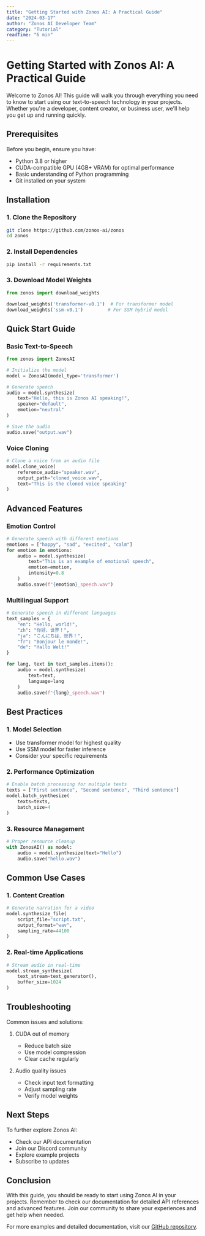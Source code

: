 ```yaml
---
title: "Getting Started with Zonos AI: A Practical Guide"
date: "2024-03-17"
author: "Zonos AI Developer Team"
category: "Tutorial"
readTime: "6 min"
---
```


# Getting Started with Zonos AI: A Practical Guide

Welcome to Zonos AI! This guide will walk you through everything you need to know to start using our text-to-speech technology in your projects. Whether you're a developer, content creator, or business user, we'll help you get up and running quickly.

## Prerequisites

Before you begin, ensure you have:
- Python 3.8 or higher
- CUDA-compatible GPU (4GB+ VRAM) for optimal performance
- Basic understanding of Python programming
- Git installed on your system

## Installation

### 1. Clone the Repository
```bash
git clone https://github.com/zonos-ai/zonos
cd zonos
```

### 2. Install Dependencies
```bash
pip install -r requirements.txt
```

### 3. Download Model Weights
```python
from zonos import download_weights

download_weights('transformer-v0.1')  # For transformer model
download_weights('ssm-v0.1')         # For SSM hybrid model
```

## Quick Start Guide

### Basic Text-to-Speech
```python
from zonos import ZonosAI

# Initialize the model
model = ZonosAI(model_type='transformer')

# Generate speech
audio = model.synthesize(
    text="Hello, this is Zonos AI speaking!",
    speaker="default",
    emotion="neutral"
)

# Save the audio
audio.save("output.wav")
```

### Voice Cloning
```python
# Clone a voice from an audio file
model.clone_voice(
    reference_audio="speaker.wav",
    output_path="cloned_voice.wav",
    text="This is the cloned voice speaking"
)
```

## Advanced Features

### Emotion Control
```python
# Generate speech with different emotions
emotions = ["happy", "sad", "excited", "calm"]
for emotion in emotions:
    audio = model.synthesize(
        text="This is an example of emotional speech",
        emotion=emotion,
        intensity=0.8
    )
    audio.save(f"{emotion}_speech.wav")
```

### Multilingual Support
```python
# Generate speech in different languages
text_samples = {
    "en": "Hello, world!",
    "zh": "你好，世界！",
    "ja": "こんにちは、世界！",
    "fr": "Bonjour le monde!",
    "de": "Hallo Welt!"
}

for lang, text in text_samples.items():
    audio = model.synthesize(
        text=text,
        language=lang
    )
    audio.save(f"{lang}_speech.wav")
```

## Best Practices

### 1. Model Selection
- Use transformer model for highest quality
- Use SSM model for faster inference
- Consider your specific requirements

### 2. Performance Optimization
```python
# Enable batch processing for multiple texts
texts = ["First sentence", "Second sentence", "Third sentence"]
model.batch_synthesize(
    texts=texts,
    batch_size=4
)
```

### 3. Resource Management
```python
# Proper resource cleanup
with ZonosAI() as model:
    audio = model.synthesize(text="Hello")
    audio.save("hello.wav")
```

## Common Use Cases

### 1. Content Creation
```python
# Generate narration for a video
model.synthesize_file(
    script_file="script.txt",
    output_format="wav",
    sampling_rate=44100
)
```

### 2. Real-time Applications
```python
# Stream audio in real-time
model.stream_synthesize(
    text_stream=text_generator(),
    buffer_size=1024
)
```

## Troubleshooting

Common issues and solutions:
1. CUDA out of memory
   - Reduce batch size
   - Use model compression
   - Clear cache regularly

2. Audio quality issues
   - Check input text formatting
   - Adjust sampling rate
   - Verify model weights

## Next Steps

To further explore Zonos AI:
- Check our API documentation
- Join our Discord community
- Explore example projects
- Subscribe to updates

## Conclusion

With this guide, you should be ready to start using Zonos AI in your projects. Remember to check our documentation for detailed API references and advanced features. Join our community to share your experiences and get help when needed.

For more examples and detailed documentation, visit our [GitHub repository](https://github.com/zonos-ai/zonos). 